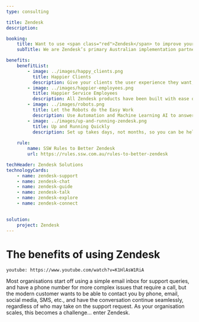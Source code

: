 ```yaml
---
type: consulting

title: Zendesk
description:

booking:
    title: Want to use <span class="red">Zendesk</span> to improve your client relationships?
    subTitle: We are Zendesk’s primary Australian implementation partner

benefits:
    benefitList:
        - image: ../images/happy_clients.png
          title: Happier Clients
          description: Give your clients the user experience they want, when they need it, and never allow clients to be unhappy again.
        - image: ../images/happier-employees.png
          title: Happier Service Employees
          description: All Zendesk products have been built with ease of use as their main focus, giving great productivity gains for Service Agents.
        - image: ../images/robots.png
          title: Let the Robots do the Easy Work
          description: Use Automation and Machine Learning AI to answer client’s FAQs, keeping only the tricky questions for your Service Agents.
        - image: ../images/up-and-running-zendesk.png
          title: Up and Running Quickly
          description: Set up takes days, not months, so you can be helping your clients as soon as possible.
        
    rule:
        name: SSW Rules to Better Zendesk
        url: https://rules.ssw.com.au/rules-to-better-zendesk

techHeader: Zendesk Solutions
technologyCards:
    - name: zendesk-support
    - name: zendesk-chat
    - name: zendesk-guide 
    - name: zendesk-talk
    - name: zendesk-explore
    - name: zendesk-connect

    
solution:
    project: Zendesk
---
```


# The benefits of using **Zendesk**

`youtube: https://www.youtube.com/watch?v=K1HlAsW1RiA`

Most organisations start off using a simple email inbox for support queries, and have a phone number for more complex issues that require a call, but the modern customer wants to be able to contact you by phone, email, social media, SMS, etc., and have the conversation continue seamlessly, regardless of who may take on the support request. As your organisation scales, this becomes a challenge… enter Zendesk.